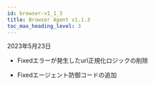 ```yaml
---
id: browser-v1_1_3
title: Browser Agent v1.1.3
toc_max_heading_level: 3
---
```


2023年5月23日

-   <Status>Fixed</Status>エラーが発生したurl正規化ロジックの削除

-   <Status>Fixed</Status>エージェント防御コードの追加
